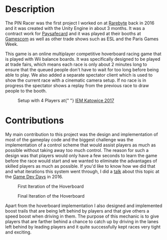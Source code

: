 
<div className="w-75 mx-auto mb-5">
  <AspectContainer>
    <YouTubeVideo
      title={`PIN Racer Trailer`}
      id="BFd97kR96Co"
      className="w-100 h-100"
    />
  </AspectContainer>
</div>


# Description

The PIN Racer was the first project I worked on at [Rarebyte](http://rarebyte.com) back in 2016 and it was created with the Unity Engine in about 3 months. It was a contract work for [Paysafecard](https://paysafecard.com) and it was played at their booths at [Gamescom](https://imgur.com/GQVlAs6) as well as other trade shows such as ESL and the Paris Games Week.

This game is an online multiplayer competitive hoverboard racing game that is played with Wii balance boards. It was specifically designed to be played at trade fairs, which means each race is only about 2 minutes long to ensure that the queued people don't have to wait for too long before being able to play. We also added a separate spectator client which is used to show the current race with a cinematic camera setup. If no race is in progress the spectator shows a replay from the previous race to draw people to the booth.

<Figure className="w-100">
  <Figure.Image
    alt="Setup with 4 Players at IEM Katowice 2017"
    src={setup1}
    className="w-50 p-2"
  />
  <Figure.Image
    alt="Setup with 4 Players at IEM Katowice 2017"
    src={setup2}
    className="w-50 p-2"
  />
  <Figure.Caption className="text-center">
    Setup with 4 Players at{" "}
    <a href="https://www.intelextrememasters.com/archive/intelextrememasters.com/season11/worldchampionship/expo/index.html">
      IEM Katowice 2017
    </a>
  </Figure.Caption>
</Figure>

# Contributions

My main contribution to this project was the design and implementation of most of the gameplay code and the biggest challenge was the implementation of a control scheme that would assist players as much as possible without taking away too much control. The reason for such a design was that players would only have a few seconds to learn the game before the race would start and we wanted to eliminate the advantages of skilled players as much as possible. If you'd like to know how we did that and what iterations this system went through, I did a [talk](https://www.youtube.com/watch?v=pTUyY-mtgI0) about this topic at the [Game Dev Days](http://gamedevdays.com/) in 2016.

<Figure className="w-50 p-2">
  <Figure.Image alt="First Iteration of the Hoverboard" src={hoverboardFirst} className="w-100" />
  <Figure.Caption className="text-center">First Iteration of the Hoverboard</Figure.Caption>
</Figure>
<Figure className="w-50 p-2 float-right">
  <Figure.Image alt="Final Iteration of the Hoverboard" src={hoverboardFinal} className="w-100" />
  <Figure.Caption className="text-center">Final Iteration of the Hoverboard</Figure.Caption>
</Figure>

Apart from the hoverboard implementation I also designed and implemented boost trails that are being left behind by players and that give others a speed boost when driving in them. The purpose of this mechanic is to give players that are farther behind a chance to catch up by driving in the lanes left behind by leading players and it quite successfully kept races very tight and exciting.
